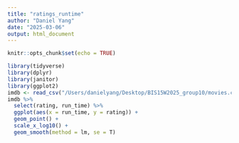 ```yaml
---
title: "ratings_runtime"
author: "Daniel Yang"
date: "2025-03-06"
output: html_document
---
```


```r
knitr::opts_chunk$set(echo = TRUE)
```

```r
library(tidyverse)
library(dplyr)
library(janitor)
library(ggplot2)
imdb <- read_csv("/Users/danielyang/Desktop/BIS15W2025_group10/movies.csv") %>% clean_names()
imdb %>% 
  select(rating, run_time) %>% 
  ggplot(aes(x = run_time, y = rating)) +
  geom_point() +
  scale_x_log10() +
  geom_smooth(method = lm, se = T)
```

```r

```

